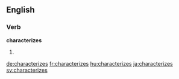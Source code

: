 
==English==

===Verb===
'''characterizes'''

# {{third-person singular of|characterize}}

[[de:characterizes]]
[[fr:characterizes]]
[[hu:characterizes]]
[[ja:characterizes]]
[[sv:characterizes]]